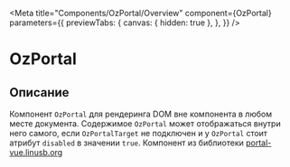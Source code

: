 
<Meta title="Components/OzPortal/Overview"
      component={OzPortal}
      parameters={{
        previewTabs: {
          canvas: { hidden: true },
        },
      }}
/>

# OzPortal

## Описание

Компонент `OzPortal` для рендеринга DOM вне компонента в любом месте документа.
Содержимое `OzPortal` может отображаться внутри него самого, если `OzPortalTarget` не подключен и у `OzPortal` стоит атрибут `disabled` в значении `true`.
Компонент из библиотеки [portal-vue.linusb.org](https://portal-vue.linusb.org/)

<Canvas>
  <Story id="components-ozportal-stories--default"/>
</Canvas>
